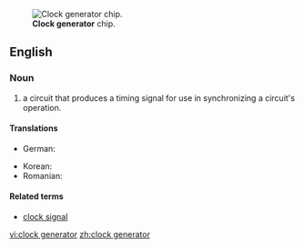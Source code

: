 [[Image:ICS 952018AF.jpg|thumb|'''Clock generator''' chip.]]
==English==
{{wikipedia}}

===Noun===
{{en-noun|head=[[clock]] [[generator]]}}

# {{context|computing|electronics|lang=en}} a circuit that produces a timing signal for use in synchronizing a circuit's operation.

====Translations====
{{trans-top|circuit}}
* German: {{t|de|Taktgeber|n}}
{{trans-mid}}
* Korean: {{t|ko|클럭발생부|tr=keulleok-balsaengbu}}
* Romanian: {{t|ro|generator de tact|n}}
{{trans-bottom}}

====Related terms====
* [[clock signal]]

[[vi:clock generator]]
[[zh:clock generator]]